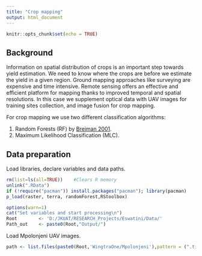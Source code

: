 ```yaml
---
title: "Crop mapping"
output: html_document
---
```


```r
knitr::opts_chunk$set(echo = TRUE)
```

## Background

Information on spatial distribution of crops is an important step towards yield estimation. We need to know where the crops are before we estimate the yield in a given region. Ground mapping approaches like surveying are expensive and time intensive. Remote sensing offers an effective and efficient platform for mapping thanks to improved temporal and spatial resolutions. In this case we supplement optical data with UAV images for training sites collection, and image fusion for crop mapping.  

For crop mapping we use two different classification algorithms:

1. Random Forests (RF) by [Breiman 2001](https://link.springer.com/article/10.1023/A:1010933404324).
2. Maximum Likelihood Classification (MLC).

## Data preparation

Load libraries, declare variables and data paths.

```r
rm(list=ls(all=TRUE))    #Clears R memory
unlink(".RData") 
if (!require("pacman")) install.packages("pacman"); library(pacman)
p_load(raster, terra, randomForest,RStoolbox)

options(warn=1)
cat("Set variables and start processing\n")
Root 		<- 'D:/JKUAT/RESEARCH_Projects/Eswatini/Data/'
Path_out    <- paste0(Root,"Output/")

```

Load Mpolonjeni UAV images.

```r
path <- list.files(paste0(Root,'WingtraOne/Mpolonjeni'),pattern = (".tif$"), recursive = TRUE, full.names = TRUE)

```

